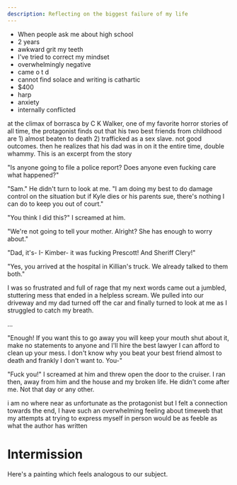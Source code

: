 ```yaml
---
description: Reflecting on the biggest failure of my life
---
```


- When people ask me about high school
- 2 years
- awkward grit my teeth
- I've tried to correct my mindset
- overwhelmingly negative
- came o t d
- cannot find solace and writing is cathartic
- $400
- harp
- anxiety
- internally conflicted

at the climax of borrasca by C K Walker, one of my favorite horror stories of all time, the protagonist finds out that his two best friends from childhood are 1) almost beaten to death 2) trafficked as a sex slave. not good outcomes. then he realizes that his dad was in on it the entire time, double whammy. This is an excerpt from the story

"Is anyone going to file a police report? Does anyone even fucking care what happened?"

"Sam." He didn't turn to look at me. "I am doing my best to do damage control on the situation but if Kyle dies or his parents sue, there's nothing I can do to keep you out of court."

"You think I did this?" I screamed at him.

"We're not going to tell your mother. Alright? She has enough to worry about."

"Dad, it's- I- Kimber- it was fucking Prescott! And Sheriff Clery!"

"Yes, you arrived at the hospital in Killian's truck. We already talked to them both."

I was so frustrated and full of rage that my next words came out a jumbled, stuttering mess that ended in a helpless scream. We pulled into our driveway and my dad turned off the car and finally turned to look at me as I struggled to catch my breath.

...

"Enough! If you want this to go away you will keep your mouth shut about it, make no statements to anyone and I'll hire the best lawyer I can afford to clean up your mess. I don't know why you beat your best friend almost to death and frankly I don't want to. You-"

"Fuck you!" I screamed at him and threw open the door to the cruiser. I ran then, away from him and the house and my broken life. He didn't come after me. Not that day or any other.

i am no where near as unfortunate as the protagonist but I felt a connection towards the end, I have such an overwhelming feeling about timeweb that my attempts at trying to express myself in person would be as feeble as what the author has written

# Intermission

Here's a painting which feels analogous to our subject.
